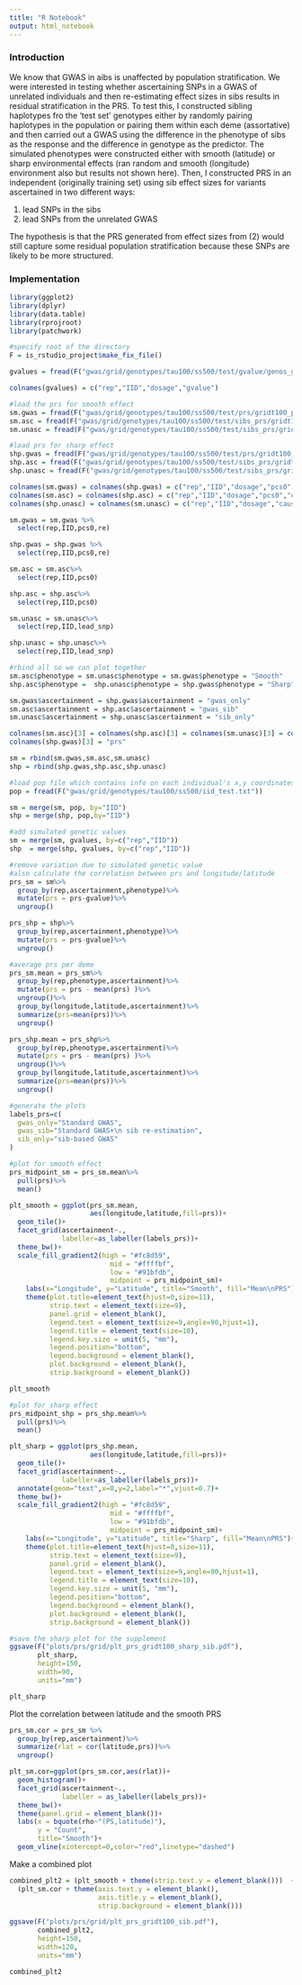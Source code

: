 ```yaml
---
title: "R Notebook"
output: html_notebook
---
```



### Introduction

We know that GWAS in aibs is unaffected by population stratification. We were interested in testing whether ascertaining SNPs in a GWAS of unrelated individuals and then re-estimating effect sizes in sibs results in residual stratification in the PRS. To test this, I constructed sibling haplotypes fro the 'test set' genotypes either by randomly pairing haplotypes in the population or pairing them within each deme (assortative) and then carried out a GWAS using the difference in the phenotype of sibs as the response and the difference in genotype as the predictor. The simulated phenotypes were constructed either with smooth (latitude) or sharp environmental effects (ran random and smooth (longitude) environment also but results not shown here). Then, I constructed PRS in an independent (originally training set) using sib effect sizes for variants ascertained in two different ways:

1. lead SNPs in the sibs
2. lead SNPs from the unrelated GWAS

The hypothesis is that the PRS generated from effect sizes from (2) would still capture some residual population stratification because these SNPs are likely to be more structured. 

### Implementation

```r

library(ggplot2)
library(dplyr)
library(data.table)
library(rprojroot)
library(patchwork)

#specify root of the directory
F = is_rstudio_project$make_fix_file()


```


```r

gvalues = fread(F("gwas/grid/genotypes/tau100/ss500/test/gvalue/genos_grid_d36_m0.05_s500_t100.rmdup.test.all.gvalue.sscore.gz"))

colnames(gvalues) = c("rep","IID","dosage","gvalue")

```



```r

#load the prs for smooth effect
sm.gwas = fread(F("gwas/grid/genotypes/tau100/ss500/test/prs/gridt100_prs_smooth.all.nc.sscore.gz"))
sm.asc = fread(F("gwas/grid/genotypes/tau100/ss500/test/sibs_prs/gridt100_prs_psmooth.asc.nc.sscore.gz"))
sm.unasc = fread(F("gwas/grid/genotypes/tau100/ss500/test/sibs_prs/gridt100_prs_psmooth.all.sscore.gz"))

#load prs for sharp effect
shp.gwas = fread(F("gwas/grid/genotypes/tau100/ss500/test/prs/gridt100_prs_sharp.all.nc.sscore.gz"))
shp.asc = fread(F("gwas/grid/genotypes/tau100/ss500/test/sibs_prs/gridt100_prs_psharp.asc.nc.sscore.gz"))
shp.unasc = fread(F("gwas/grid/genotypes/tau100/ss500/test/sibs_prs/gridt100_prs_psharp.all.sscore.gz"))

colnames(sm.gwas) = colnames(shp.gwas) = c("rep","IID","dosage","pcs0","cm","re","cmre")
colnames(sm.asc) = colnames(shp.asc) = c("rep","IID","dosage","pcs0","cm","re","cmre")
colnames(shp.unasc) = colnames(sm.unasc) = c("rep","IID","dosage","causal","causal_p","lead_snp")

sm.gwas = sm.gwas %>%
  select(rep,IID,pcs0,re)

shp.gwas = shp.gwas %>%
  select(rep,IID,pcs0,re)

sm.asc = sm.asc%>%
  select(rep,IID,pcs0)

shp.asc = shp.asc%>%
  select(rep,IID,pcs0)

sm.unasc = sm.unasc%>%
  select(rep,IID,lead_snp)

shp.unasc = shp.unasc%>%
  select(rep,IID,lead_snp)

#rbind all so we can plot together
sm.asc$phenotype = sm.unasc$phenotype = sm.gwas$phenotype = "Smooth"
shp.asc$phenotype =  shp.unasc$phenotype = shp.gwas$phenotype = "Sharp"

sm.gwas$ascertainment = shp.gwas$ascertainment = "gwas_only"
sm.asc$ascertainment = shp.asc$ascertainment = "gwas_sib"
sm.unasc$ascertainment = shp.unasc$ascertainment = "sib_only"

colnames(sm.asc)[3] = colnames(shp.asc)[3] = colnames(sm.unasc)[3] = colnames(shp.unasc)[3] = colnames(sm.gwas)[3]  = 
colnames(shp.gwas)[3] = "prs"

sm = rbind(sm.gwas,sm.asc,sm.unasc)
shp = rbind(shp.gwas,shp.asc,shp.unasc)

#load pop file which contains info on each individual's x,y coordinates and add this info
pop = fread(F("gwas/grid/genotypes/tau100/ss500/iid_test.txt"))

sm = merge(sm, pop, by="IID")
shp = merge(shp, pop,by="IID")

#add simulated genetic values
sm = merge(sm, gvalues, by=c("rep","IID"))
shp  = merge(shp, gvalues, by=c("rep","IID"))

#remove variation due to simulated genetic value
#also calculate the correlation between prs and longitude/latitude
prs_sm = sm%>%
  group_by(rep,ascertainment,phenotype)%>%
  mutate(prs = prs-gvalue)%>%
  ungroup()

prs_shp = shp%>%
  group_by(rep,ascertainment,phenotype)%>%
  mutate(prs = prs-gvalue)%>%
  ungroup()

#average prs per deme
prs_sm.mean = prs_sm%>%
  group_by(rep,phenotype,ascertainment)%>%
  mutate(prs = prs - mean(prs) )%>%
  ungroup()%>%
  group_by(longitude,latitude,ascertainment)%>%
  summarize(prs=mean(prs))%>%
  ungroup()

prs_shp.mean = prs_shp%>%
  group_by(rep,phenotype,ascertainment)%>%
  mutate(prs = prs - mean(prs) )%>%
  ungroup()%>%
  group_by(longitude,latitude,ascertainment)%>%
  summarize(prs=mean(prs))%>%
  ungroup()

#generate the plots
labels_prs=c(
  gwas_only="Standard GWAS",
  gwas_sib="Standard GWAS+\n sib re-estimation",
  sib_only="sib-based GWAS"
)

```


```r

#plot for smooth effect
prs_midpoint_sm = prs_sm.mean%>%
  pull(prs)%>%
  mean()

plt_smooth = ggplot(prs_sm.mean,
                    aes(longitude,latitude,fill=prs))+
  geom_tile()+
  facet_grid(ascertainment~.,
             labeller=as_labeller(labels_prs))+
  theme_bw()+
  scale_fill_gradient2(high = "#fc8d59",
                         mid = "#ffffbf", 
                         low = "#91bfdb",
                         midpoint = prs_midpoint_sm)+
    labs(x="Longitude", y="Latitude", title="Smooth", fill="Mean\nPRS")+
    theme(plot.title=element_text(hjust=0,size=11),
          strip.text = element_text(size=9),
          panel.grid = element_blank(),
          legend.text = element_text(size=9,angle=90,hjust=1),
          legend.title = element_text(size=10),
          legend.key.size = unit(5, "mm"),
          legend.position="bottom",
          legend.background = element_blank(),
          plot.background = element_blank(),
          strip.background = element_blank())

plt_smooth
```


```r

#plot for sharp effect
prs_midpoint_shp = prs_shp.mean%>%
  pull(prs)%>%
  mean()

plt_sharp = ggplot(prs_shp.mean,
                    aes(longitude,latitude,fill=prs))+
  geom_tile()+
  facet_grid(ascertainment~.,
             labeller=as_labeller(labels_prs))+
  annotate(geom="text",x=0,y=2,label="*",vjust=0.7)+
  theme_bw()+
  scale_fill_gradient2(high = "#fc8d59",
                         mid = "#ffffbf", 
                         low = "#91bfdb",
                         midpoint = prs_midpoint_sm)+
    labs(x="Longitude", y="Latitude", title="Sharp", fill="Mean\nPRS")+
    theme(plot.title=element_text(hjust=0,size=11),
          strip.text = element_text(size=9),
          panel.grid = element_blank(),
          legend.text = element_text(size=9,angle=90,hjust=1),
          legend.title = element_text(size=10),
          legend.key.size = unit(5, "mm"),
          legend.position="bottom",
          legend.background = element_blank(),
          plot.background = element_blank(),
          strip.background = element_blank())

#save the sharp plot for the supplement
ggsave(F("plots/prs/grid/plt_prs_gridt100_sharp_sib.pdf"),
       plt_sharp,
       height=150,
       width=90,
       units="mm")

plt_sharp

```


Plot the correlation between latitude and the smooth PRS

```r

prs_sm.cor = prs_sm %>%
  group_by(rep,ascertainment)%>%
  summarize(rlat = cor(latitude,prs))%>%
  ungroup()

plt_sm.cor=ggplot(prs_sm.cor,aes(rlat))+
  geom_histogram()+
  facet_grid(ascertainment~.,
             labeller = as_labeller(labels_prs))+
  theme_bw()+
  theme(panel.grid = element_blank())+
  labs(x = bquote(rho~"(PS,latitude)"),
       y = "Count",
       title="Smooth")+
  geom_vline(xintercept=0,color="red",linetype="dashed")


```



Make a combined plot

```r

combined_plt2 = (plt_smooth + theme(strip.text.y = element_blank()))  +
  (plt_sm.cor + theme(axis.text.y = element_blank(),
                      axis.title.y = element_blank(),
                      strip.background = element_blank()))

ggsave(F("plots/prs/grid/plt_prs_gridt100_sib.pdf"),
       combined_plt2,
       height=150,
       width=120,
       units="mm")

combined_plt2

```


